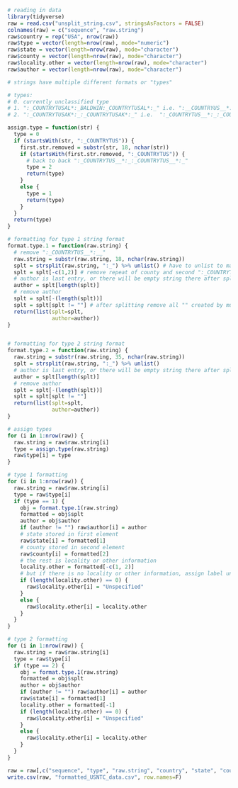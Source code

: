 

```r
# reading in data 
library(tidyverse)
raw = read.csv("unsplit_string.csv", stringsAsFactors = FALSE)
colnames(raw) = c("sequence", "raw.string")
raw$country = rep("USA", nrow(raw))
raw$type = vector(length=nrow(raw), mode="numeric")
raw$state = vector(length=nrow(raw), mode="character")
raw$county = vector(length=nrow(raw), mode="character")
raw$locality.other = vector(length=nrow(raw), mode="character")
raw$author = vector(length=nrow(raw), mode="character")
```

```r

# strings have multiple different formats or "types"

# types: 
# 0. currently unclassified type
# 1. ":_COUNTRYTUSAL*:_BALDWIN:_COUNTRYTUSAL*:_" i.e. ":__COUNTRYUS__*:_STATE:_COUNTRYTUS__*:_"
# 2. ":_COUNTRYTUSAK*:_:_COUNTRYTUSAK*:_" i.e.  ":_COUNTRYTUS__*:_:_COUNTRYTUS__*:_"

assign.type = function(str) {
  type = 0
  if (startsWith(str, ":_COUNTRYTUS")) {
    first.str.removed = substr(str, 18, nchar(str))
    if (startsWith(first.str.removed, ":_COUNTRYTUS")) {
      # back to back ":_COUNTRYTUS__*:_:_COUNTRYTUS__*:_"
      type = 2
      return(type)
    }
    else {
      type = 1
      return(type)
    }
  }
  return(type)
}

# formatting for type 1 string format
format.type.1 = function(raw.string) {
  # remove ":_COUNTRYTUS__*:__"
  raw.string = substr(raw.string, 18, nchar(raw.string))
  splt = strsplit(raw.string, ":_") %>% unlist() # have to unlist to make a vector
  splt = splt[-c(1,2)] # remove repeat of county and second ":_COUNTRYTUS__*:__"
  # author is last entry, or there will be empty string there after splitting
  author = splt[length(splt)]
  # remove author
  splt = splt[-(length(splt))]
  splt = splt[splt != ""] # after splitting remove all "" created by multiple :_
  return(list(splt=splt,
              author=author))
}


# formatting for type 2 string format
format.type.2 = function(raw.string) {
  raw.string = substr(raw.string, 35, nchar(raw.string))
  splt = strsplit(raw.string, ":_") %>% unlist()
  # author is last entry, or there will be empty string there after splitting
  author = splt[length(splt)]
  # remove author
  splt = splt[-(length(splt))]
  splt = splt[splt != ""]
  return(list(splt=splt,
              author=author))
}

```


```r

# assign types
for (i in 1:nrow(raw)) {
  raw.string = raw$raw.string[i]
  type = assign.type(raw.string)
  raw$type[i] = type 
}

# type 1 formatting
for (i in 1:nrow(raw)) {
  raw.string = raw$raw.string[i]
  type = raw$type[i]
  if (type == 1) {
    obj = format.type.1(raw.string)
    formatted = obj$splt
    author = obj$author 
    if (author != "") raw$author[i] = author
    # state stored in first element
    raw$state[i] = formatted[1]
    # county stored in second element
    raw$county[i] = formatted[2]
    # the rest is locality or other information 
    locality.other = formatted[-c(1, 2)]
    # but if there is no locality or other information, assign label unspecified
    if (length(locality.other) == 0) {
      raw$locality.other[i] = "Unspecified"
    }
    else {
      raw$locality.other[i] = locality.other
    }
  }
}

# type 2 formatting 
for (i in 1:nrow(raw)) {
  raw.string = raw$raw.string[i]
  type = raw$type[i]
  if (type == 2) {
    obj = format.type.1(raw.string)
    formatted = obj$splt
    author = obj$author 
    if (author != "") raw$author[i] = author
    raw$state[i] = formatted[1]
    locality.other = formatted[-1]
    if (length(locality.other) == 0) {
      raw$locality.other[i] = "Unspecified"
    }
    else {
      raw$locality.other[i] = locality.other
    }
  }
}

```

```r

raw = raw[,c("sequence", "type", "raw.string", "country", "state", "county", "locality.other", "author")]
write.csv(raw, "formatted_USNTC_data.csv", row.names=F)

```
